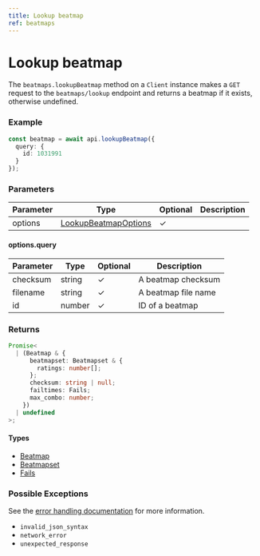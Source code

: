 ```yaml
---
title: Lookup beatmap
ref: beatmaps
---
```


# Lookup beatmap

The `beatmaps.lookupBeatmap` method on a `Client` instance makes a `GET` request to the `beatmaps/lookup` endpoint and returns a beatmap if it exists, otherwise undefined.

### Example

```ts
const beatmap = await api.lookupBeatmap({
  query: {
    id: 1031991
  }
});
```

### Parameters

| Parameter | Type                                                       | Optional | Description |
| --------- | ---------------------------------------------------------- | -------- | ----------- |
| options   | [LookupBeatmapOptions](/references/lookup-beatmap-options) | ✓        |             |

#### options.query

| Parameter | Type   | Optional | Description         |
| --------- | ------ | -------- | ------------------- |
| checksum  | string | ✓        | A beatmap checksum  |
| filename  | string | ✓        | A beatmap file name |
| id        | number | ✓        | ID of a beatmap     |

### Returns

```ts
Promise<
  | (Beatmap & {
      beatmapset: Beatmapset & {
        ratings: number[];
      };
      checksum: string | null;
      failtimes: Fails;
      max_combo: number;
    })
  | undefined
>;
```

#### Types

- [Beatmap](/references/beatmap)
- [Beatmapset](/references/beatmapset)
- [Fails](/references/fails)

### Possible Exceptions

See the [error handling documentation](/extras/error-handling) for more information.

- `invalid_json_syntax`
- `network_error`
- `unexpected_response`
